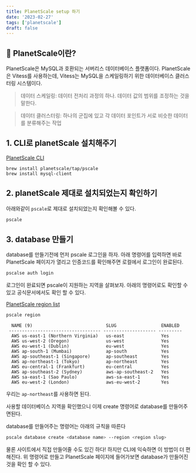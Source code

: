 ```yaml
---
title: PlanetScale setup 하기
date: '2023-02-27'
tags: ['planetscale']
draft: false
---
```


## 👋 PlanetScale이란?

PlanetScale은 MySQL과 호환되는 서버리스 데이터베이스 플랫폼이다. PlanetScale은 Vitess를 사용하는데, Vitess는 MySQL을 스케일링하기 위한 데이터베이스 클러스터링 시스템이다.

> 데이터 스케일링: 데이터 전처리 과정의 하나. 데이터 값의 범위를 조정하는 것을 말한다.

> 데이터 클러스터링: 하나의 군집에 있고 각 데이터 포인트가 서로 비슷한 데이터를 분류해주는 작업

## 1. CLI로 planetScale 설치해주기

[PlanetScale CLI](https://github.com/planetscale/cli#installation)

```
brew install planetscale/tap/pscale
brew install mysql-client
```

## 2. planetScale 제대로 설치되었는지 확인하기

아래와같이 `pscale`로 제대로 설치되었는지 확인해볼 수 있다.

```bash
pscale
```

## 3. database 만들기

database를 만들기전에 먼저 pscale 로그인을 하자.
아래 명령어를 입력하면 바로 PlanetScale 페이지가 열리고 인증코드를 확인해주면
로컬에서 로그인이 완료된다.

```bash
pscalse auth login
```

로그인이 완료되면 pscale이 지원하는 지역을 살펴보자. 아래의 명령어로도 확인할 수 있고
공식문서에서도 확인 할 수 있다.

[PlanetScale region list](https://planetscale.com/docs/reference/region)

```bash
pscale region
```

```
  NAME (9)                            SLUG                 ENABLED
 ----------------------------------- -------------------- ---------
  AWS us-east-1 (Northern Virginia)   us-east              Yes
  AWS us-west-2 (Oregon)              us-west              Yes
  AWS eu-west-1 (Dublin)              eu-west              Yes
  AWS ap-south-1 (Mumbai)             ap-south             Yes
  AWS ap-southeast-1 (Singapore)      ap-southeast         Yes
  AWS ap-northeast-1 (Tokyo)          ap-northeast         Yes
  AWS eu-central-1 (Frankfurt)        eu-central           Yes
  AWS ap-southeast-2 (Sydney)         aws-ap-southeast-2   Yes
  AWS sa-east-1 (Sao Paulo)           aws-sa-east-1        Yes
  AWS eu-west-2 (London)              aws-eu-west-2        Yes
```

우리는 `ap-northeast`를 사용하면 된다.

사용할 데이터베이스 지역을 확인했으니 이제 create 명령어로 database를 만들어주면된다.

database를 만들어주는 명령어는 아래의 규칙을 따른다

```bash
pscale database create <database name> --region <region slug>
```

물론 사이트에서 직접 만들어줄 수도 있긴 하다! 하지만 CLI에 익숙하면 이 방법이 더 편해진다.
위 명령어로 만들고 PlanetScale 페이지에 들어가보면 database가 만들어진 것을 확인 할 수 있다.
